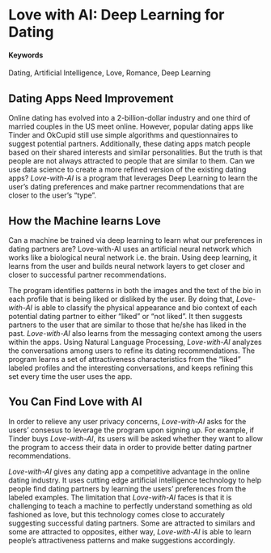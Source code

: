 # Love with AI: Deep Learning for Dating {#Love-with-AI}

#### Keywords {-}

Dating, Artificial Intelligence, Love, Romance, Deep Learning

## Dating Apps Need Improvement

Online dating has evolved into a 2-billion-dollar industry and one third of married couples in the US meet online. However, popular dating apps like Tinder and OkCupid still use simple algorithms and questionnaires to suggest potential partners. Additionally, these dating apps match people based on their shared interests and similar personalities. But the truth is that people are not always attracted to people that are similar to them. Can we use data science to create a more refined version of the existing dating apps? _Love-with-AI_ is a program that leverages Deep Learning to learn the user’s dating preferences and make partner recommendations that are closer to the user’s “type”. 

## How the Machine learns Love

Can a machine be trained via deep learning to learn what our preferences in dating partners are? Love-with-AI uses an artificial neural network which works like a biological neural network i.e. the brain. Using deep learning, it learns from the user and builds neural network layers to get closer and closer to successful partner recommendations. 

The program identifies patterns in both the images and the text of the bio in each profile that is being liked or disliked by the user. By doing that, _Love-with-AI_ is able to classify the physical appearance and bio context of each potential dating partner to either “liked” or “not liked”. It then suggests partners to the user that are similar to those that he/she has liked in the past. _Love-with-AI_ also learns from the messaging context among the users within the apps. Using Natural Language Processing, _Love-with-AI_ analyzes the conversations among users to refine its dating recommendations. The program learns a set of attractiveness characteristics from the “liked” labeled profiles and the interesting conversations, and keeps refining this set every time the user uses the app. 

## You Can Find Love with AI

In order to relieve any user privacy concerns, _Love-with-AI_ asks for the users' consesus to leverage the program upon signing up. For example, if Tinder buys _Love-with-AI_, its users will be asked whether they want to allow the program to access their data in order to provide better dating partner recommendations.

_Love-with-AI_ gives any dating app a competitive advantage in the online dating industry. It uses cutting edge artificial intelligence technology to help people find dating partners by learning the users’ preferences from the labeled examples. The limitation that _Love-with-AI_ faces is that it is challenging to teach a machine to perfectly understand something as old fashioned as love, but this technology comes close to accurately suggesting successful dating partners. Some are attracted to similars and some are attracted to opposites, either way, _Love-with-AI_ is able to learn people’s attractiveness patterns and make suggestions accordingly. 
